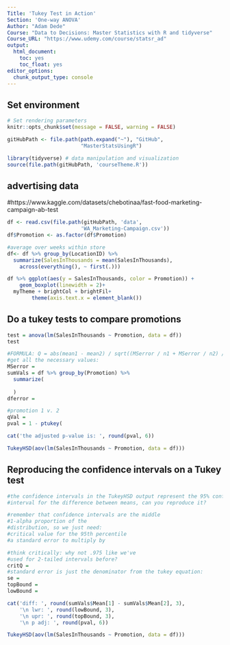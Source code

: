 ```yaml
---
Title: 'Tukey Test in Action'
Section: 'One-way ANOVA'
Author: "Adam Dede"
Course: "Data to Decisions: Master Statistics with R and tidyverse"
Course_URL: "https://www.udemy.com/course/statsr_ad" 
output:
  html_document:
    toc: yes
    toc_float: yes
editor_options:
  chunk_output_type: console
---
```



## Set environment

```r

# Set rendering parameters
knitr::opts_chunk$set(message = FALSE, warning = FALSE)

gitHubPath <- file.path(path.expand("~"), "GitHub", 
                        "MasterStatsUsingR")

library(tidyverse) # data manipulation and visualization
source(file.path(gitHubPath, 'courseTheme.R'))


```

## advertising data
#https://www.kaggle.com/datasets/chebotinaa/fast-food-marketing-campaign-ab-test

```r
df <- read.csv(file.path(gitHubPath, 'data',
                        'WA_Marketing-Campaign.csv'))
df$Promotion <- as.factor(df$Promotion)

#average over weeks within store
df<- df %>% group_by(LocationID) %>%
  summarize(SalesInThousands = mean(SalesInThousands),
    across(everything(), ~ first(.)))

df %>% ggplot(aes(y = SalesInThousands, color = Promotion)) + 
    geom_boxplot(linewidth = 2)+ 
  myTheme + brightCol + brightFil+
        theme(axis.text.x = element_blank())

```

## Do a tukey tests to compare promotions

```r

test = anova(lm(SalesInThousands ~ Promotion, data = df))
test

#FORMULA: Q = abs(mean1 - mean2) / sqrt((MSerror / n1 + MSerror / n2) / 2)
#get all the necessary values: 
MSerror = 
sumVals = df %>% group_by(Promotion) %>%
  summarize(
    
  ) 
dferror = 

#promotion 1 v. 2
qVal = 
pval = 1 - ptukey(

cat('the adjusted p-value is: ', round(pval, 6))

TukeyHSD(aov(lm(SalesInThousands ~ Promotion, data = df)))

```

## Reproducing the confidence intervals on a Tukey test

```r

#the confidence intervals in the TukeyHSD output represent the 95% confidence
#interval for the difference between means, can you reproduce it? 

#remember that confidence intervals are the middle 
#1-alpha proportion of the 
#distribution, so we just need:
#critical value for the 95th percentile
#a standard error to multiply by 

#think critically: why not .975 like we've 
#used for 2-tailed intervals before?
critQ = 
#standard error is just the denominator from the tukey equation: 
se =  
topBound = 
lowBound = 

cat('diff: ', round(sumVals$Mean[1] - sumVals$Mean[2], 3),
    '\n lwr: ', round(lowBound, 3), 
    '\n upr: ', round(topBound, 3), 
    '\n p adj: ', round(pval, 6))

TukeyHSD(aov(lm(SalesInThousands ~ Promotion, data = df)))

```


